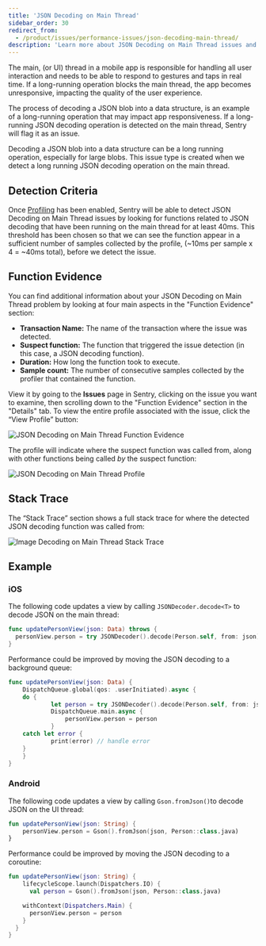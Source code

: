 ```yaml
---
title: 'JSON Decoding on Main Thread'
sidebar_order: 30
redirect_from:
  - /product/issues/performance-issues/json-decoding-main-thread/
description: 'Learn more about JSON Decoding on Main Thread issues and how to diagnose and fix them.'
---
```


The main, (or UI) thread in a mobile app is responsible for handling all user interaction and needs to be able to respond to gestures and taps in real time. If a long-running operation blocks the main thread, the app becomes unresponsive, impacting the quality of the user experience.

The process of decoding a JSON blob into a data structure, is an example of a long-running operation that may impact app responsiveness. If a long-running JSON decoding operation is detected on the main thread, Sentry will flag it as an issue.

Decoding a JSON blob into a data structure can be a long running operation, especially for large blobs. This issue type is created when we detect a long running JSON decoding operation on the main thread.

## Detection Criteria

Once [Profiling](/product/profiling/) has been enabled, Sentry will be able to detect JSON Decoding on Main Thread issues by looking for functions related to JSON decoding that have been running on the main thread for at least 40ms. This threshold has been chosen so that we can see the function appear in a sufficient number of samples collected by the profile, (~10ms per sample x 4 = ~40ms total), before we detect the issue.

## Function Evidence

You can find additional information about your JSON Decoding on Main Thread problem by looking at four main aspects in the "Function Evidence" section:

- **Transaction Name:** The name of the transaction where the issue was detected.
- **Suspect function:** The function that triggered the issue detection (in this case, a JSON decoding function).
- **Duration:** How long the function took to execute.
- **Sample count:** The number of consecutive samples collected by the profiler that contained the function.

View it by going to the **Issues** page in Sentry, clicking on the issue you want to examine, then scrolling down to the "Function Evidence" section in the "Details" tab. To view the entire profile associated with the issue, click the “View Profile” button:

![JSON Decoding on Main Thread Function Evidence](json-decoding-function-evidence.png)

The profile will indicate where the suspect function was called from, along with other functions being called _by_ the suspect function:

![JSON Decoding on Main Thread Profile](json-decoding-profile.png)

## Stack Trace

The “Stack Trace” section shows a full stack trace for where the detected JSON decoding function was called from:

![Image Decoding on Main Thread Stack Trace](json-decoding-stack-trace.png)

## Example

### iOS

The following code updates a view by calling `JSONDecoder.decode<T>` to decode JSON on the main thread:

```swift
func updatePersonView(json: Data) throws {
  personView.person = try JSONDecoder().decode(Person.self, from: json)
}
```

Performance could be improved by moving the JSON decoding to a background queue:

```swift
func updatePersonView(json: Data) {
	DispatchQueue.global(qos: .userInitiated).async {
    do {
			let person = try JSONDecoder().decode(Person.self, from: json)
			DispatchQueue.main.async {
				personView.person = person
			}
    catch let error {
			print(error) // handle error
    }
	}
}
```

### Android

The following code updates a view by calling `Gson.fromJson()`to decode JSON on the UI thread:

```kotlin
fun updatePersonView(json: String) {
	personView.person = Gson().fromJson(json, Person::class.java)
}
```

Performance could be improved by moving the JSON decoding to a coroutine:

```kotlin
fun updatePersonView(json: String) {
	lifecycleScope.launch(Dispatchers.IO) {
	  val person = Gson().fromJson(json, Person::class.java)

    withContext(Dispatchers.Main) {
      personView.person = person
    }
  }
}
```

